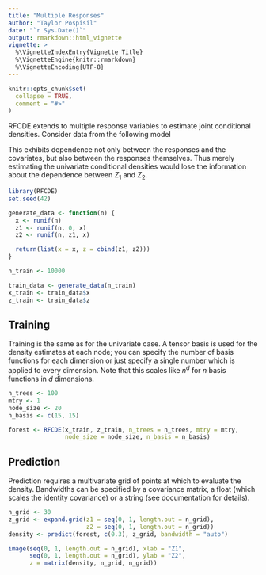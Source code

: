 ```yaml
---
title: "Multiple Responses"
author: "Taylor Pospisil"
date: "`r Sys.Date()`"
output: rmarkdown::html_vignette
vignette: >
  %\VignetteIndexEntry{Vignette Title}
  %\VignetteEngine{knitr::rmarkdown}
  %\VignetteEncoding{UTF-8}
---
```


```r
knitr::opts_chunk$set(
  collapse = TRUE,
  comment = "#>"
)
```

RFCDE extends to multiple response variables to estimate joint
conditional densities. Consider data from the following model

\begin{eqnarray}
X &\sim& U(0, 1) \\
Z_{1} &\sim& U(0, X) \\
Z_{2} &\sim& U(X, Z_{1})
\end{eqnarray}

This exhibits dependence not only between the responses and the
covariates, but also between the responses themselves. Thus merely
estimating the univariate conditional densities would lose the
information about the dependence between $Z_{1}$ and $Z_{2}$.

```r
library(RFCDE)
set.seed(42)

generate_data <- function(n) {
  x <- runif(n)
  z1 <- runif(n, 0, x)
  z2 <- runif(n, z1, x)

  return(list(x = x, z = cbind(z1, z2)))
}

n_train <- 10000

train_data <- generate_data(n_train)
x_train <- train_data$x
z_train <- train_data$z
```

## Training

Training is the same as for the univariate case. A tensor basis is
used for the density estimates at each node; you can specify the
number of basis functions for each dimension or just specify a single
number which is applied to every dimension. Note that this scales like
$n^d$ for $n$ basis functions in $d$ dimensions.

```r
n_trees <- 100
mtry <- 1
node_size <- 20
n_basis <- c(15, 15)

forest <- RFCDE(x_train, z_train, n_trees = n_trees, mtry = mtry,
                node_size = node_size, n_basis = n_basis)
```

## Prediction

Prediction requires a multivariate grid of points at which to evaluate
the density. Bandwidths can be specified by a covariance matrix, a
float (which scales the identity covariance) or a string (see
documentation for details).

```r
n_grid <- 30
z_grid <- expand.grid(z1 = seq(0, 1, length.out = n_grid),
                      z2 = seq(0, 1, length.out = n_grid))
density <- predict(forest, c(0.3), z_grid, bandwidth = "auto")

image(seq(0, 1, length.out = n_grid), xlab = "Z1",
      seq(0, 1, length.out = n_grid), ylab = "Z2",
      z = matrix(density, n_grid, n_grid))
```